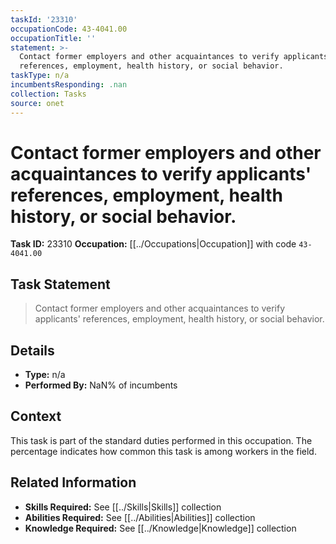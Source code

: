 ```yaml
---
taskId: '23310'
occupationCode: 43-4041.00
occupationTitle: ''
statement: >-
  Contact former employers and other acquaintances to verify applicants'
  references, employment, health history, or social behavior.
taskType: n/a
incumbentsResponding: .nan
collection: Tasks
source: onet
---
```

# Contact former employers and other acquaintances to verify applicants' references, employment, health history, or social behavior.

**Task ID:** 23310
**Occupation:** [[../Occupations|Occupation]] with code `43-4041.00`

## Task Statement

> Contact former employers and other acquaintances to verify applicants' references, employment, health history, or social behavior.

## Details

- **Type:** n/a
- **Performed By:** NaN% of incumbents

## Context

This task is part of the standard duties performed in this occupation. The percentage indicates how common this task is among workers in the field.

## Related Information

- **Skills Required:** See [[../Skills|Skills]] collection
- **Abilities Required:** See [[../Abilities|Abilities]] collection
- **Knowledge Required:** See [[../Knowledge|Knowledge]] collection
